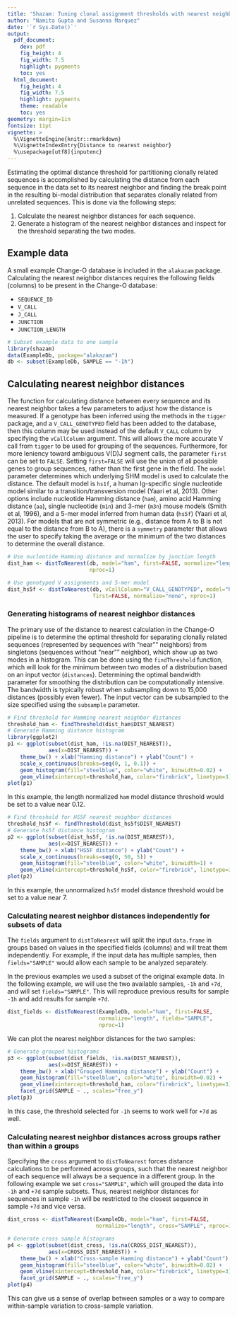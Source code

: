 ```yaml
---
title: 'Shazam: Tuning clonal assignment thresholds with nearest neighbor distances'
author: "Namita Gupta and Susanna Marquez"
date: '`r Sys.Date()`'
output:
  pdf_document:
    dev: pdf
    fig_height: 4
    fig_width: 7.5
    highlight: pygments
    toc: yes
  html_document:
    fig_height: 4
    fig_width: 7.5
    highlight: pygments
    theme: readable
    toc: yes
geometry: margin=1in
fontsize: 11pt
vignette: >
  %\VignetteEngine{knitr::rmarkdown} 
  %\VignetteIndexEntry{Distance to nearest neighbor} 
  %\usepackage[utf8]{inputenc}
---
```


Estimating the optimal distance threshold for partitioning clonally related 
sequences is accomplished by calculating the distance from each sequence in the 
data set to its nearest neighbor and finding the break point in the resulting 
bi-modal distribution that separates clonally related from unrelated sequences. 
This is done via the following steps:

1. Calculate the nearest neighbor distances for each sequence.
2. Generate a histogram of the nearest neighbor distances and inspect for the 
   threshold separating the two modes.

## Example data

A small example Change-O database is included in the `alakazam` package. 
Calculating the nearest neighbor distances requires the following 
fields (columns) to be present in the Change-O database: 

* `SEQUENCE_ID`
* `V_CALL`
* `J_CALL`
* `JUNCTION`
* `JUNCTION_LENGTH`

```r
# Subset example data to one sample
library(shazam)
data(ExampleDb, package="alakazam")
db <- subset(ExampleDb, SAMPLE == "-1h")
```

## Calculating nearest neighbor distances

The function for calculating distance between every sequence and its nearest
neighbor takes a few parameters to adjust how the distance is measured. If a 
genotype has been inferred using the methods in the `tigger` package, and a 
`V_CALL_GENOTYPED` field has been added to the database, then this column may be 
used instead of the default `V_CALL` column by specifying the `vCallColumn` 
argument. This will allows the more accurate V call from `tigger` to be used for 
grouping of the sequences. Furthermore, for more leniency toward ambiguous 
V(D)J segment calls, the parameter `first` can be set to `FALSE`. Setting 
`first=FALSE` will use the union of all possible genes to group sequences, rather 
than the first gene in the field. The `model` parameter determines which 
underlying SHM model is used to calculate the distance. The default model is 
`hs1f`, a human Ig-specific single nucleotide model similar to a 
transition/transversion model (Yaari et al, 2013). Other options 
include nucleotide Hamming distance (`ham`), amino acid Hamming distance (`aa`), 
single nucleotide (`m1n`) and 3-mer (`m3n`) mouse models (Smith et al, 1996), 
and a 5-mer model inferred from human data (`hs5f`) (Yaari et al, 2013).
For models that are not symmetric (e.g., distance from A to B is not equal to the
distance from B to A), there is a `symmetry` parameter that allows the user to 
specify taking the average or the minimum of the two distances to determine the
overall distance.

```r
# Use nucleotide Hamming distance and normalize by junction length
dist_ham <- distToNearest(db, model="ham", first=FALSE, normalize="length", 
                          nproc=1)

# Use genotyped V assignments and 5-mer model
dist_hs5f <- distToNearest(db, vCallColumn="V_CALL_GENOTYPED", model="hs5f", 
                           first=FALSE, normalize="none", nproc=1)
```

### Generating histograms of nearest neighbor distances

The primary use of the distance to nearest calculation in the Change-O pipeline 
is to determine the optimal threshold for separating clonally related sequences 
(represented by sequences with "near"" neighbors) from singletons (sequences 
without "near"" neighbor), which show up as two modes in a histogram. This can 
be done using the `findThreshold` function, which will look for the minimum 
between two modes of a distribution based on an input vector (`distances`). 
Determining the optimal bandwidth parameter for smoothing the distribution can
be computationally intensive. The bandwidth is typically robust when subsampling 
down to 15,000 distances (possibly even fewer). The input vector can be 
subsampled to the size specified using the `subsample` parameter.

```r
# Find threshold for Hamming nearest neighbor distances
threshold_ham <- findThreshold(dist_ham$DIST_NEAREST)
# Generate Hamming distance histogram
library(ggplot2)
p1 <- ggplot(subset(dist_ham, !is.na(DIST_NEAREST)),
             aes(x=DIST_NEAREST)) + 
    theme_bw() + xlab("Hamming distance") + ylab("Count") +
    scale_x_continuous(breaks=seq(0, 1, 0.1)) +
    geom_histogram(fill="steelblue", color="white", binwidth=0.02) +
    geom_vline(xintercept=threshold_ham, color="firebrick", linetype=3)
plot(p1)
```

In this example, the length normalized `ham` model distance threshold would be 
set to a value near 0.12.

```r
# Find threshold for HS5F nearest neighbor distances
threshold_hs5f <- findThreshold(dist_hs5f$DIST_NEAREST)
# Generate hs5f distance histogram
p2 <- ggplot(subset(dist_hs5f, !is.na(DIST_NEAREST)),
             aes(x=DIST_NEAREST)) + 
    theme_bw() + xlab("HS5F distance") + ylab("Count") +
    scale_x_continuous(breaks=seq(0, 50, 5)) +
    geom_histogram(fill="steelblue", color="white", binwidth=1) +
    geom_vline(xintercept=threshold_hs5f, color="firebrick", linetype=3)
plot(p2)
```

In this example, the unnormalized `hs5f` model distance threshold would be 
set to a value near 7.

### Calculating nearest neighbor distances independently for subsets of data

The `fields` argument to `distToNearest` will split the input `data.frame`
in groups based on values in the specified fields (columns) and will 
treat them independently. For example, if the input data has multiple 
samples, then `fields="SAMPLE"` would allow each sample to be analyzed 
separately.

In the previous examples we used a subset of the original example data. In the
following example, we will use the two available samples, `-1h` and `+7d`, 
and will set `fields="SAMPLE"`. This will reproduce previous results for sample 
`-1h` and add results for sample `+7d`.

```r
dist_fields <- distToNearest(ExampleDb, model="ham", first=FALSE, 
                             normalize="length", fields="SAMPLE", 
                             nproc=1)
```

We can plot the nearest neighbor distances for the two samples:

```r
# Generate grouped histograms
p3 <- ggplot(subset(dist_fields, !is.na(DIST_NEAREST)), 
             aes(x=DIST_NEAREST)) + 
    theme_bw() + xlab("Grouped Hamming distance") + ylab("Count") +
    geom_histogram(fill="steelblue", color="white", binwidth=0.02) +
    geom_vline(xintercept=threshold_ham, color="firebrick", linetype=3) +
    facet_grid(SAMPLE ~ ., scales="free_y")
plot(p3)
```

In this case, the threshold selected for `-1h` seems to work well 
for `+7d` as well.

### Calculating nearest neighbor distances across groups rather than within a groups

Specifying the `cross` argument to `distToNearest` forces distance calculations 
to be performed across groups, such that the nearest neighbor of each sequence 
will always be a sequence in a different group. In the following example 
we set `cross="SAMPLE"`, which will grouped the data into `-1h` and 
`+7d` sample subsets. Thus, nearest neighbor distances for sequences in sample 
`-1h` will be restricted to the closest sequence in sample `+7d` and vice versa.

```r
dist_cross <- distToNearest(ExampleDb, model="ham", first=FALSE, 
                            normalize="length", cross="SAMPLE", nproc=1)
```

```r
# Generate cross sample histograms
p4 <- ggplot(subset(dist_cross, !is.na(CROSS_DIST_NEAREST)), 
             aes(x=CROSS_DIST_NEAREST)) + 
    theme_bw() + xlab("Cross-sample Hamming distance") + ylab("Count") +
    geom_histogram(fill="steelblue", color="white", binwidth=0.02) +
    geom_vline(xintercept=threshold_ham, color="firebrick", linetype=3) +
    facet_grid(SAMPLE ~ ., scales="free_y")
plot(p4)
```

This can give us a sense of overlap between samples or a way to 
compare within-sample variation to cross-sample variation.
